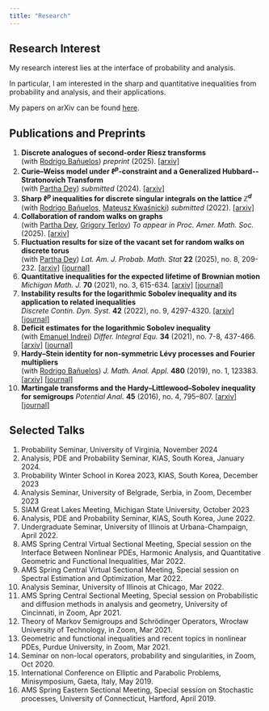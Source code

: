```yaml
---
title: "Research"
---
```


## Research Interest

My research interest lies at the interface of probability and analysis. 

In particular, I am interested in the sharp and quantitative inequalities from probability and analysis, and their applications.

My papers on arXiv can be found [here](https://arxiv.org/a/kim_d_6.html).

## Publications and Preprints

1. **Discrete analogues of second-order Riesz transforms**<br/>
   (with [Rodrigo Bañuelos](https://www.math.purdue.edu/people/bio/banuelos/home)) *preprint* (2025). [[arxiv]](https://arxiv.org/abs/2504.18739)
1. **Curie–Weiss model under $\ell^p$-constraint and a Generalized Hubbard--Stratonovich Transform**<br />
   (with [Partha Dey](http://psdey.web.illinois.edu)) *submitted* (2024). [[arxiv]](https://arxiv.org/abs/2407.04875)
4. **Sharp $\ell^p$ inequalities for discrete singular integrals on the lattice $\mathbb{Z}^d$**<br/>
   (with [Rodrigo Bañuelos](https://www.math.purdue.edu/people/bio/banuelos/home), [Mateusz Kwaśnicki](http://prac.im.pwr.edu.pl/~kwasnicki/papers.php)) *submitted* (2022).    [[arxiv]](https://arxiv.org/abs/2209.09737)
3. **Collaboration of random walks on graphs**<br/>
   (with [Partha Dey](http://psdey.web.illinois.edu), [Grigory Terlov](https://sites.google.com/view/gterlov/home)) *To appear in Proc. Amer. Math. Soc.* (2025).   [[arxiv]](https://arxiv.org/abs/2302.14241)
1. **Fluctuation results for size of the vacant set for random walks on discrete torus**<br/>
   (with [Partha Dey](http://psdey.web.illinois.edu)) *Lat. Am. J. Probab. Math. Stat* **22** (2025), no. 8, 209-232.       [[arxiv]](https://arxiv.org/abs/2108.06450) [[journal]](https://doi.org/10.30757/ALEA.v22-08)
2. **Quantitative inequalities for the expected lifetime of Brownian motion**<br/>
   *Michigan Math. J.*  **70** (2021), no. 3, 615-634.  [[arxiv]](https://arxiv.org/abs/1904.09565) [[journal]](https://doi.org/10.1307/mmj/1593136867)
3. **Instability results for the logarithmic Sobolev inequality and its application to related inequalities**<br/>
   *Discrete Contin. Dyn. Syst.* **42** (2022), no. 9, 4297-4320.    [[arxiv]](https://arxiv.org/abs/1805.06272) [[journal]](https://www.aimsciences.org/article/doi/10.3934/dcds.2022053)
4. **Deficit estimates for the logarithmic Sobolev inequality**<br/>
   (with [Emanuel Indrei](https://www.math.purdue.edu/~eindrei/Main.html)) *Differ. Integral Equ.*  **34** (2021), no. 7-8, 437-466.    [[arxiv]](https://arxiv.org/abs/1805.06107) [[journal]](https://projecteuclid.org/journals/differential-and-integral-equations/volume-34/issue-7_2f_8/Deficit-estimates-for-the-Logarithmic-Sobolev/die034-0708-437.full) 
5. **Hardy–Stein identity for non-symmetric Lévy processes and Fourier multipliers**<br/>
   (with [Rodrigo Bañuelos](https://www.math.purdue.edu/people/bio/banuelos/home)) *J. Math. Anal. Appl.* **480** (2019), no. 1, 123383.  [[arxiv]](https://arxiv.org/abs/1702.06573) [[journal]](https://www.sciencedirect.com/science/article/abs/pii/S0022247X19306511?via%3Dihub) 
6. **Martingale transforms and the Hardy–Littlewood–Sobolev inequality for semigroups**
   *Potential Anal.* **45** (2016), no. 4, 795–807. [[arxiv]](https://arxiv.org/abs/1506.01208) [[journal]](https://link.springer.com/article/10.1007/s11118-016-9571-0)





## Selected Talks

1. Probability Seminar, University of Virginia, November 2024
2. Analysis, PDE and Probability Seminar,  KIAS, South Korea,  January 2024.   
3. Probability Winter School in Korea 2023, KIAS, South Korea, December 2023
5. Analysis Seminar, University of Belgrade, Serbia, in Zoom, December 2023
6. SIAM Great Lakes Meeting, Michigan State University, October 2023
11. Analysis, PDE and Probability Seminar,  KIAS, South Korea,  June 2022.   
13. Undergraduate Seminar,  University of Illinois at Urbana-Champaign,  April 2022. 
14. AMS Spring Central Virtual Sectional Meeting, Special session on the Interface Between Nonlinear PDEs, Harmonic Analysis, and Quantitative Geometric and Functional Inequalities,  Mar 2022.   
15. AMS Spring Central Virtual Sectional Meeting, Special session on Spectral Estimation and Optimization,  Mar 2022.   
16. Analysis Seminar,  University of Illinois at Chicago,  Mar 2022.   
18. AMS Spring Central Sectional Meeting, Special session on Probabilistic and diffusion methods in analysis and geometry,  University of Cincinnati, in Zoom,  Apr 2021.   
19. Theory of Markov Semigroups and Schrödinger Operators,  Wrocław University of Technology, in Zoom,  Mar 2021. 
20. Geometric and functional inequalities and recent topics in nonlinear PDEs,  Purdue University, in Zoom,  Mar 2021.
21. Seminar on non-local operators, probability and singularities,  in Zoom,  Oct 2020.
22. International Conference on Elliptic and Parabolic Problems, Minisymposium,  Gaeta, Italy,  May 2019.   
23. AMS Spring Eastern Sectional Meeting, Special session on Stochastic processes,  University of Connecticut, Hartford,  April 2019.   
